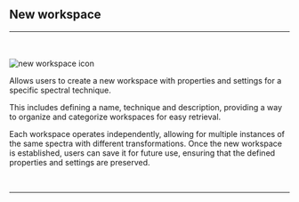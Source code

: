 
## New workspace
<hr></hr>
<br></br>
<Image src="/images/new_workspace_icon.svg" alt="new workspace icon" width={50} height={50} />

Allows users to create a new workspace with properties and settings for a specific spectral technique.

This includes defining a name, technique and description, providing a way to organize and categorize workspaces for easy retrieval. 

Each workspace operates independently, allowing for multiple instances of the same spectra with different transformations. Once the new workspace is established, users can save it for future use, ensuring that the defined properties and settings are preserved.

<br />
<hr />
<br />
<ImageLink href="/workspace_management/open_workspace" image={{alt: "open workspace icon", src: "/images/open_workspace_icon.svg"}} text="Open workspace" />
<br />
<ImageLink href="/workspace_management/save_workspace" image={{alt: "save workspace icon", src: "/images/save_workspace_icon.svg"}} text="Save workspace" />
<br />
<ImageLink href="/workspace_management/close_workspace" image={{alt: "close workspace icon", src: "/images/close_workspace_icon.svg"}} text="Close workspace" />

